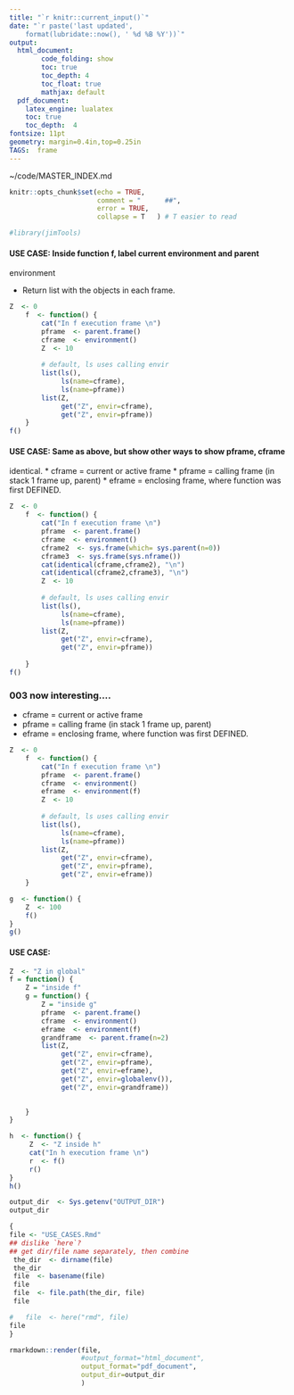 ```yaml
---
title: "`r knitr::current_input()`"
date: "`r paste('last updated', 
    format(lubridate::now(), ' %d %B %Y'))`"
output:   
  html_document:  
        code_folding: show
        toc: true 
        toc_depth: 4
        toc_float: true
        mathjax: default
  pdf_document:   
    latex_engine: lualatex  
    toc: true
    toc_depth:  4   
fontsize: 11pt   
geometry: margin=0.4in,top=0.25in   
TAGS:  frame
---
```

~/code/MASTER_INDEX.md

```r
knitr::opts_chunk$set(echo = TRUE,
                      comment = "      ##",
                      error = TRUE,
                      collapse = T   ) # T easier to read
```

```r
#library(jimTools)
``` 

####    USE CASE:  Inside function f, label current environment and parent
environment

  * Return list with the objects in each frame.
```r
Z  <- 0
    f  <- function() {
        cat("In f execution frame \n")
        pframe  <- parent.frame()
        cframe  <- environment()
        Z  <- 10
        
        # default, ls uses calling envir 
        list(ls(),
             ls(name=cframe),
             ls(name=pframe))
        list(Z,
             get("Z", envir=cframe),
             get("Z", envir=pframe))
    }
f()

```


####    USE CASE:  Same as above, but show other ways to show pframe, cframe
identical. 
  * cframe = current or active frame
  * pframe = calling frame (in stack 1 frame up, parent)
  * eframe = enclosing frame, where function was first DEFINED.

```r
Z  <- 0
    f  <- function() {
        cat("In f execution frame \n")
        pframe  <- parent.frame()
        cframe  <- environment()
        cframe2  <- sys.frame(which= sys.parent(n=0))
        cframe3  <- sys.frame(sys.nframe())
        cat(identical(cframe,cframe2), "\n")
        cat(identical(cframe2,cframe3), "\n")
        Z  <- 10
        
        # default, ls uses calling envir 
        list(ls(),
             ls(name=cframe),
             ls(name=pframe))
        list(Z,
             get("Z", envir=cframe),
             get("Z", envir=pframe))
        
    }
f()
```

### 003 now interesting....
  * cframe = current or active frame
  * pframe = calling frame (in stack 1 frame up, parent)
  * eframe = enclosing frame, where function was first DEFINED.
```r

Z  <- 0
    f  <- function() {
        cat("In f execution frame \n")
        pframe  <- parent.frame()
        cframe  <- environment()
        eframe  <- environment(f)
        Z  <- 10
        
        # default, ls uses calling envir 
        list(ls(),
             ls(name=cframe),
             ls(name=pframe))
        list(Z,
             get("Z", envir=cframe),
             get("Z", envir=pframe),
             get("Z", envir=eframe))
    }

g  <- function() {
    Z  <- 100
    f()
}
g()

```


#### USE CASE:

```r
Z  <- "Z in global"
f = function() {
    Z = "inside f" 
    g = function() {
        Z = "inside g"
        pframe  <- parent.frame()
        cframe  <- environment()
        eframe  <- environment(f)
        grandframe  <- parent.frame(n=2)
        list(Z,
             get("Z", envir=cframe),
             get("Z", envir=pframe),
             get("Z", envir=eframe),
             get("Z", envir=globalenv()),
             get("Z", envir=grandframe))

             
    }
}

h  <- function() {
     Z  <- "Z inside h" 
     cat("In h execution frame \n")
     r  <- f()
     r()
}
h()
```

```r
output_dir  <- Sys.getenv("OUTPUT_DIR")
output_dir

{
file <- "USE_CASES.Rmd"
## dislike `here`?
## get dir/file name separately, then combine
 the_dir  <- dirname(file)
 the_dir
 file  <- basename(file)
 file
 file  <- file.path(the_dir, file)
 file

#   file  <- here("rmd", file)
file
}

rmarkdown::render(file,
                  #output_format="html_document",
                  output_format="pdf_document",
                  output_dir=output_dir
                  )
```
